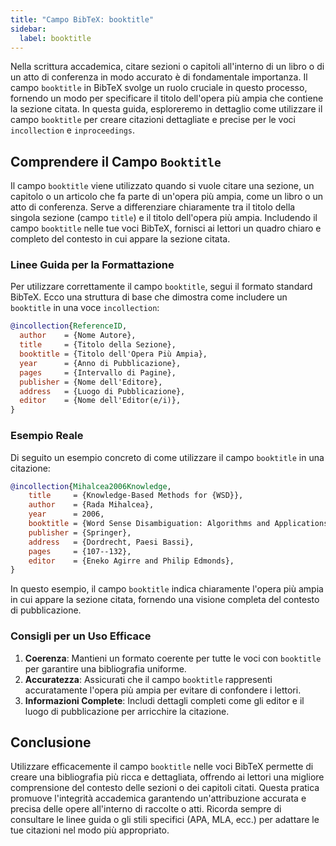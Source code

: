 ```yaml
---
title: "Campo BibTeX: booktitle"
sidebar:
  label: booktitle
---
```



Nella scrittura accademica, citare sezioni o capitoli all'interno di un libro o di un atto di conferenza in modo accurato è di fondamentale importanza. Il campo `booktitle` in BibTeX svolge un ruolo cruciale in questo processo, fornendo un modo per specificare il titolo dell'opera più ampia che contiene la sezione citata. In questa guida, esploreremo in dettaglio come utilizzare il campo `booktitle` per creare citazioni dettagliate e precise per le voci `incollection` e `inproceedings`.

<CiteDrive />

## Comprendere il Campo `Booktitle`

Il campo `booktitle` viene utilizzato quando si vuole citare una sezione, un capitolo o un articolo che fa parte di un'opera più ampia, come un libro o un atto di conferenza. Serve a differenziare chiaramente tra il titolo della singola sezione (campo `title`) e il titolo dell'opera più ampia. Includendo il campo `booktitle` nelle tue voci BibTeX, fornisci ai lettori un quadro chiaro e completo del contesto in cui appare la sezione citata.

### Linee Guida per la Formattazione

Per utilizzare correttamente il campo `booktitle`, segui il formato standard BibTeX. Ecco una struttura di base che dimostra come includere un `booktitle` in una voce `incollection`:

```bibtex
@incollection{ReferenceID,
  author    = {Nome Autore},
  title     = {Titolo della Sezione},
  booktitle = {Titolo dell'Opera Più Ampia},
  year      = {Anno di Pubblicazione},
  pages     = {Intervallo di Pagine},
  publisher = {Nome dell'Editore},
  address   = {Luogo di Pubblicazione},
  editor    = {Nome dell'Editor(e/i)},
}
```

### Esempio Reale

Di seguito un esempio concreto di come utilizzare il campo `booktitle` in una citazione:

```bibtex
@incollection{Mihalcea2006Knowledge,
	title     = {Knowledge-Based Methods for {WSD}},
	author    = {Rada Mihalcea},
	year      = 2006,
	booktitle = {Word Sense Disambiguation: Algorithms and Applications},
	publisher = {Springer},
	address   = {Dordrecht, Paesi Bassi},
	pages     = {107--132},
	editor    = {Eneko Agirre and Philip Edmonds},
}
```

In questo esempio, il campo `booktitle` indica chiaramente l'opera più ampia in cui appare la sezione citata, fornendo una visione completa del contesto di pubblicazione.

### Consigli per un Uso Efficace

1. **Coerenza**: Mantieni un formato coerente per tutte le voci con `booktitle` per garantire una bibliografia uniforme.
2. **Accuratezza**: Assicurati che il campo `booktitle` rappresenti accuratamente l'opera più ampia per evitare di confondere i lettori.
3. **Informazioni Complete**: Includi dettagli completi come gli editor e il luogo di pubblicazione per arricchire la citazione.

## Conclusione

Utilizzare efficacemente il campo `booktitle` nelle voci BibTeX permette di creare una bibliografia più ricca e dettagliata, offrendo ai lettori una migliore comprensione del contesto delle sezioni o dei capitoli citati. Questa pratica promuove l'integrità accademica garantendo un'attribuzione accurata e precisa delle opere all'interno di raccolte o atti. Ricorda sempre di consultare le linee guida o gli stili specifici (APA, MLA, ecc.) per adattare le tue citazioni nel modo più appropriato.